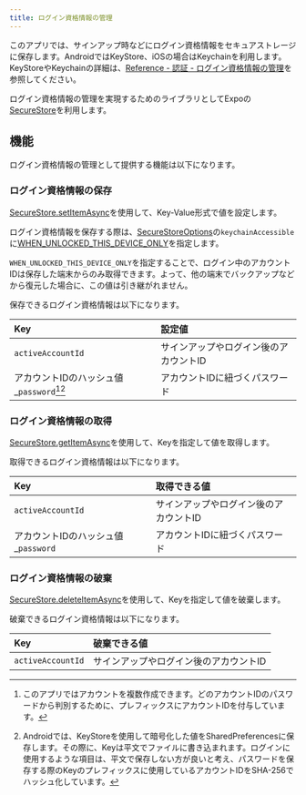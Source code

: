 ```yaml
---
title: ログイン資格情報の管理
---
```


このアプリでは、サインアップ時などにログイン資格情報をセキュアストレージに保存します。AndroidではKeyStore、iOSの場合はKeychainを利用します。KeyStoreやKeychainの詳細は、[Reference - 認証 - ログイン資格情報の管理](../../../../reference/auth/manage-credentials#ログイン資格情報のライフサイクル管理における注意点)を参照してください。

ログイン資格情報の管理を実現するためのライブラリとしてExpoの[SecureStore](https://docs.expo.dev/versions/latest/sdk/securestore/)を利用します。

## 機能

ログイン資格情報の管理として提供する機能は以下になります。

### ログイン資格情報の保存

[SecureStore.setItemAsync](https://docs.expo.dev/versions/latest/sdk/securestore/#securestoresetitemasynckey-value-options)を使用して、Key-Value形式で値を設定します。

ログイン資格情報を保存する際は、[SecureStoreOptions](https://docs.expo.dev/versions/latest/sdk/securestore/#securestoreoptions)の`keychainAccessible`に[WHEN_UNLOCKED_THIS_DEVICE_ONLY](https://docs.expo.dev/versions/latest/sdk/securestore/#securestorewhen_unlocked_this_device_only)を指定します。

`WHEN_UNLOCKED_THIS_DEVICE_ONLY`を指定することで、ログイン中のアカウントIDは保存した端末からのみ取得できます。よって、他の端末でバックアップなどから復元した場合に、この値は引き継がれません。

保存できるログイン資格情報は以下になります。

| Key | 設定値 |
|:--|:--|
| `activeAccountId` | サインアップやログイン後のアカウントID |
| アカウントIDのハッシュ値_`password`[^1][^2] | アカウントIDに紐づくパスワード |

[^1]: このアプリではアカウントを複数作成できます。どのアカウントIDのパスワードから判別するために、プレフィックスにアカウントIDを付与しています。
[^2]: Androidでは、KeyStoreを使用して暗号化した値をSharedPreferencesに保存します。その際に、Keyは平文でファイルに書き込まれます。ログインに使用するような項目は、平文で保存しない方が良いと考え、パスワードを保存する際のKeyのプレフィックスに使用しているアカウントIDをSHA-256でハッシュ化しています。

### ログイン資格情報の取得

[SecureStore.getItemAsync](https://docs.expo.dev/versions/latest/sdk/securestore/#securestoregetitemasynckey-options)を使用して、Keyを指定して値を取得します。

取得できるログイン資格情報は以下になります。

| Key | 取得できる値 |
|:--|:--|
| `activeAccountId` | サインアップやログイン後のアカウントID |
| アカウントIDのハッシュ値_`password` | アカウントIDに紐づくパスワード |

### ログイン資格情報の破棄

[SecureStore.deleteItemAsync](https://docs.expo.dev/versions/latest/sdk/securestore/#securestoredeleteitemasynckey-options)を使用して、Keyを指定して値を破棄します。

破棄できるログイン資格情報は以下になります。

| Key | 破棄できる値 |
|:--|:--|
| `activeAccountId` | サインアップやログイン後のアカウントID |
